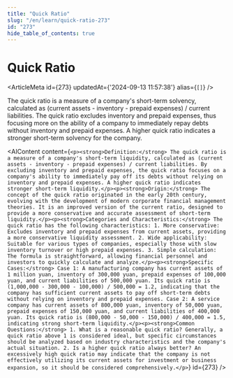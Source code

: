 ```yaml
---
title: "Quick Ratio"
slug: "/en/learn/quick-ratio-273"
id: "273"
hide_table_of_contents: true
---
```



# Quick Ratio

<ArticleMeta id={273} updatedAt={'2024-09-13 11:57:38'} alias={`[]`} />
<div className='border-solid border-b border-t-0 my-4 border-[var(--ifm-color-gray-300)]' />

The quick ratio is a measure of a company's short-term solvency, calculated as (current assets - inventory - prepaid expenses) / current liabilities. The quick ratio excludes inventory and prepaid expenses, thus focusing more on the ability of a company to immediately repay debts without inventory and prepaid expenses. A higher quick ratio indicates a stronger short-term solvency for the company.

<AIContent content={`<p><strong>Definition:</strong> The quick ratio is a measure of a company's short-term liquidity, calculated as (current assets - inventory - prepaid expenses) / current liabilities. By excluding inventory and prepaid expenses, the quick ratio focuses on a company's ability to immediately pay off its debts without relying on inventory and prepaid expenses. A higher quick ratio indicates stronger short-term liquidity.</p><p><strong>Origin:</strong> The concept of the quick ratio originated in the early 20th century, evolving with the development of modern corporate financial management theories. It is an improved version of the current ratio, designed to provide a more conservative and accurate assessment of short-term liquidity.</p><p><strong>Categories and Characteristics:</strong> The quick ratio has the following characteristics: 1. More conservative: Excludes inventory and prepaid expenses from current assets, providing a more conservative liquidity assessment. 2. Wide applicability: Suitable for various types of companies, especially those with slow inventory turnover or high prepaid expenses. 3. Simple calculation: The formula is straightforward, allowing financial personnel and investors to quickly calculate and analyze.</p><p><strong>Specific Cases:</strong> Case 1: A manufacturing company has current assets of 1 million yuan, inventory of 300,000 yuan, prepaid expenses of 100,000 yuan, and current liabilities of 500,000 yuan. Its quick ratio is (1,000,000 - 300,000 - 100,000) / 500,000 = 1.2, indicating that the company has sufficient current assets to pay off short-term debts without relying on inventory and prepaid expenses. Case 2: A service company has current assets of 800,000 yuan, inventory of 50,000 yuan, prepaid expenses of 150,000 yuan, and current liabilities of 400,000 yuan. Its quick ratio is (800,000 - 50,000 - 150,000) / 400,000 = 1.5, indicating strong short-term liquidity.</p><p><strong>Common Questions:</strong> 1. What is a reasonable quick ratio? Generally, a quick ratio above 1 is considered ideal, but specific circumstances should be analyzed based on industry characteristics and the company's actual situation. 2. Is a higher quick ratio always better? An excessively high quick ratio may indicate that the company is not effectively utilizing its current assets for investment or business expansion, so it should be considered comprehensively.</p>`} id={273} />
